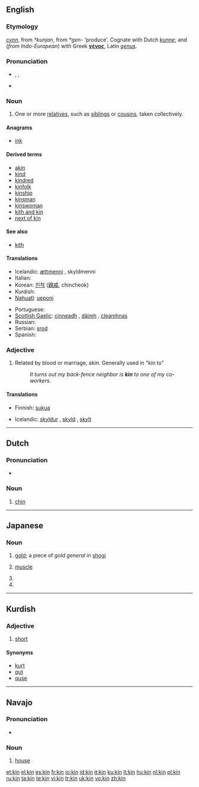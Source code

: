 {{see|kín|-kin}}
==English==

===Etymology===
{{OE.}} ''[[cynn]]'', from {{Ger.}} ''*kunjan'', from {{IE.}} ''*gen-'' ‘produce’. Cognate with Dutch ''[[kunne]]''; and (''from Indo-European'') with Greek '''[[γένος]]''', Latin ''[[genus#Latin|genus]]''.

===Pronunciation===
* {{enPR|kĭn}}, {{IPA|/kɪn/}}, {{SAMPA|/kIn/}}
* {{audio|en-us-kin.ogg|Audio (US)}}
*: {{rhymes|ɪn}}

===Noun===
{{en-noun|-}}

# One or more [[relative]]s, such as [[sibling]]s or [[cousin]]s, taken collectively.

====Anagrams====
* [[ink]]

====Derived terms====
* [[akin]]
* [[kind]]
* [[kindred]]
* [[kinfolk]]
* [[kinship]]
* [[kinsman]]
* [[kinswoman]]
* [[kith and kin]]
* [[next of kin]]

====See also====
* [[kith]]

====Translations====
{{trans-top|a relative, such as a brother, sister or cousin}}
* Icelandic: [[ættmenni]] {{n|p}}, skyldmenni {{n|p}}
* Italian: {{t+|it|parente}}
* Korean: [[친척]] ([[親戚]], chincheok)
* Kurdish: {{KUchar|[[خزم]]}}
* [[Nahuatl]]: [[ueponi]]
{{trans-mid}}
* Portuguese: {{t+|pt|parente|m}}
* [[Scottish Gaelic]]: [[cinneadh]] {{m}}, [[dàimh]] {{f}}, [[cleamhnas]] {{m}}
* Russian: {{t|ru|родня|tr=rodnjá|m}}
* Serbian: [[srod]] {{m}}
* Spanish: {{t+|es|pariente}}
{{trans-bottom}}

===Adjective===
{{en-adj|-}}

# Related by blood or marriage, akin.  Generally used in "kin to"
#: ''It turns out my back-fence neighbor is '''kin''' to one of my co-workers.''

====Translations====
{{trans-top|related by blood or marriage}}
* Finnish: [[suku]]a
{{trans-mid}}
* Icelandic: [[skyldur]] {{m}}, [[skyld]] {{f}}, [[skylt]] {{n}}
{{trans-bottom}}

----

==Dutch==

===Pronunciation===
* {{audio|Nl-kin.ogg|audio}}

===Noun===
{{nl-noun}}

# [[chin]]

----

==Japanese==
{{see|kiin}}

===Noun===
{{ja-noun|r|hira=きん}}

# {{ja-def|金}} [[gold]]; a piece of ''gold general'' in [[shogi]]
# {{ja-def|筋}} [[muscle]]
# {{ja-def|勤}}
# {{ja-def|菌}}

----

==Kurdish==

===Adjective===
{{infl|ku|noun}}

# [[short]]

====Synonyms====
* [[kurt]]
* [[qut]]
* [[quse]]

----

==Navajo==

===Pronunciation===
* {{IPA|[kxɪ̀n]}}

===Noun===
{{infl|nv|noun}}

# [[house]]

[[et:kin]]
[[el:kin]]
[[es:kin]]
[[fr:kin]]
[[io:kin]]
[[id:kin]]
[[it:kin]]
[[ku:kin]]
[[lt:kin]]
[[hu:kin]]
[[nl:kin]]
[[pl:kin]]
[[ru:kin]]
[[ta:kin]]
[[te:kin]]
[[vi:kin]]
[[tr:kin]]
[[uk:kin]]
[[vo:kin]]
[[zh:kin]]